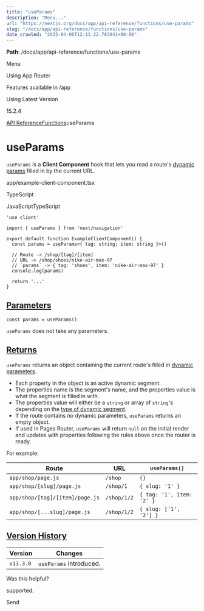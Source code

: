 ---
title: "useParams"
description: "Menu..."
url: "https://nextjs.org/docs/app/api-reference/functions/use-params"
slug: "/docs/app/api-reference/functions/use-params"
date_crawled: "2025-04-06T12:11:22.783041+00:00"
---

**Path**: /docs/app/api-reference/functions/use-params

Menu

Using App Router

Features available in /app

Using Latest Version

15.2.4

[API Reference](/docs/app/api-reference)[Functions](/docs/app/api-reference/functions)useParams

# useParams

`useParams` is a **Client Component** hook that lets you read a route's [dynamic params](/docs/app/building-your-application/routing/dynamic-routes) filled in by the current URL.

app/example-client-component.tsx

TypeScript

JavaScriptTypeScript

```
'use client'
 
import { useParams } from 'next/navigation'
 
export default function ExampleClientComponent() {
  const params = useParams<{ tag: string; item: string }>()
 
  // Route -> /shop/[tag]/[item]
  // URL -> /shop/shoes/nike-air-max-97
  // `params` -> { tag: 'shoes', item: 'nike-air-max-97' }
  console.log(params)
 
  return '...'
}
```

## [Parameters](#parameters)

```
const params = useParams()
```

`useParams` does not take any parameters.

## [Returns](#returns)

`useParams` returns an object containing the current route's filled in [dynamic parameters](/docs/app/building-your-application/routing/dynamic-routes).

* Each property in the object is an active dynamic segment.
* The properties name is the segment's name, and the properties value is what the segment is filled in with.
* The properties value will either be a `string` or array of `string`'s depending on the [type of dynamic segment](/docs/app/building-your-application/routing/dynamic-routes).
* If the route contains no dynamic parameters, `useParams` returns an empty object.
* If used in Pages Router, `useParams` will return `null` on the initial render and updates with properties following the rules above once the router is ready.

For example:

| Route | URL | `useParams()` |
| --- | --- | --- |
| `app/shop/page.js` | `/shop` | `{}` |
| `app/shop/[slug]/page.js` | `/shop/1` | `{ slug: '1' }` |
| `app/shop/[tag]/[item]/page.js` | `/shop/1/2` | `{ tag: '1', item: '2' }` |
| `app/shop/[...slug]/page.js` | `/shop/1/2` | `{ slug: ['1', '2'] }` |

## [Version History](#version-history)

| Version | Changes |
| --- | --- |
| `v13.3.0` | `useParams` introduced. |

Was this helpful?

supported.

Send